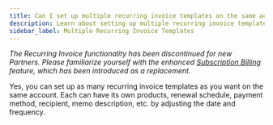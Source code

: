 ```yaml
---
title: Can I set up multiple recurring invoice templates on the same account?
description: Learn about setting up multiple recurring invoice templates on the same account in Vendasta.
sidebar_label: Multiple Recurring Invoice Templates
---
```


*The Recurring Invoice functionality has been discontinued for new Partners. Please familiarize yourself with the enhanced [Subscription Billing](/commerce/subscription-billing) feature, which has been introduced as a replacement.*

Yes, you can set up as many recurring invoice templates as you want on the same account. Each can have its own products, renewal schedule, payment method, recipient, memo description, etc. by adjusting the date and frequency.